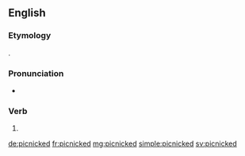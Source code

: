 ==English==

===Etymology===
{{affix|en|picnic|-k-|-ed}}.

===Pronunciation===
* {{IPA|/ˈpɪknɪkt/|lang=en}}

===Verb===
{{head|en|verb form}}

# {{en-past of|picnic}}

[[de:picnicked]]
[[fr:picnicked]]
[[mg:picnicked]]
[[simple:picnicked]]
[[sv:picnicked]]